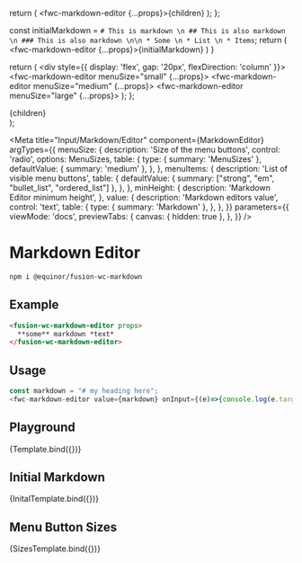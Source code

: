 


  return (
    <fwc-markdown-editor {...props}>{children}</fwc-markdown-editor>
  );
};

  const initialMarkdown = `# This is markdown \n ## This is also markdown \n ### This is also markdown \n\n * Some \n * List \n * Items`;
  return (
    <fwc-markdown-editor {...props}>{initialMarkdown}</fwc-markdown-editor>
  )
}

  return (
    <div style={{ display: 'flex', gap: '20px', flexDirection: 'column' }}>
      <fwc-markdown-editor menuSize="small" {...props}></fwc-markdown-editor>
      <fwc-markdown-editor menuSize="medium" {...props}></fwc-markdown-editor>
      <fwc-markdown-editor menuSize="large" {...props}></fwc-markdown-editor>
    </div>
  );
};

  <div style={{ display: 'flex', gap: '20px', flexDirection: 'row' }}>{children}</div>
);

<Meta
  title="Input/Markdown/Editor"
  component={MarkdownEditor}
  argTypes={{
    menuSize: {
      description: 'Size of the menu buttons',
      control: 'radio',
      options: MenuSizes,
      table: {
        type: { summary: 'MenuSizes' },
        defaultValue: { summary: 'medium' },
      },
    },
    menuItems: {
      description: 'List of visible menu buttons',
      table: {
        defaultValue: { summary: ["strong", "em", "bullet_list", "ordered_list"] },
      },
    },
    minHeight: {
      description: 'Markdown Editor minimum height',
    },
    value: {
      description: 'Markdown editors value',
      control: 'text',
      table: {
        type: { summary: 'Markdown' },
      },
    },
  }}
  parameters={{
    viewMode: 'docs',
    previewTabs: {
      canvas: { hidden: true },
    },
  }}
/>

# Markdown Editor

```sh
npm i @equinor/fusion-wc-markdown
```

## Example

```html
<fusion-wc-markdown-editor props>
  **some** markdown *text*
</fusion-wc-markdown-editor>
```

## Usage
```js 
const markdown = "# my heading here";
<fwc-markdown-editor value={markdown} onInput={(e)=>{console.log(e.target._value)}} change={console.log} />
```

## Playground

<Canvas>
  <Story
    name="Basic"
    args={{ 
      minHeight: '150px', 
      menuItems: [
                    'strong',
                    'em',
                    'bullet_list',
                    'ordered_list',
                    'blockquote',
                    'h1',
                    'h2',
                    'h3',
                    'paragraph',
                ]
    }}
    parameters={{chromatic: { disableSnapshot: true }}}
  >
    {Template.bind({})}
  </Story>
</Canvas>

<ArgsTable story="Basic" />

## Initial Markdown
<Canvas>
  <Story name="Initial Markdown" args={{ 
      minHeight: '150px', 
      menuItems: [
                    'strong',
                    'em',
                    'bullet_list',
                    'h1',
                    'h2',
                    'h3',
                    'paragraph',
                ]
    }}>
    {InitalTemplate.bind({})}
  </Story>
</Canvas>

## Menu Button Sizes
<Canvas>
  <Story name="Menu Sizes" args={{ 
      minHeight: '50px', 
      menuItems: [
                    'strong',
                    'em',
                    'bullet_list',
                    'ordered_list',
                    'blockquote',
                    'h1',
                    'h2',
                    'h3',
                    'paragraph',
                ]
    }}>
    {SizesTemplate.bind({})}
  </Story>
</Canvas>
